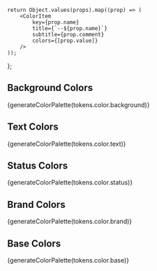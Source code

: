 	return Object.values(props).map((prop) => (
		<ColorItem
			key={prop.name}
			title={`--${prop.name}`}
			subtitle={prop.comment}
			colors={[prop.value]}
		/>
	));
};

<Meta title="Brand/Colors" />

<Title>Colors</Title>

## Background Colors

<ColorPalette>{generateColorPalette(tokens.color.background)}</ColorPalette>

## Text Colors

<ColorPalette>{generateColorPalette(tokens.color.text)}</ColorPalette>

## Status Colors

<ColorPalette>{generateColorPalette(tokens.color.status)}</ColorPalette>

## Brand Colors

<ColorPalette>{generateColorPalette(tokens.color.brand)}</ColorPalette>

## Base Colors

<ColorPalette>{generateColorPalette(tokens.color.base)}</ColorPalette>

